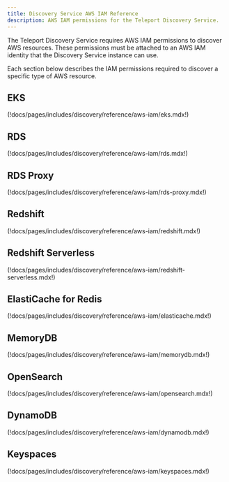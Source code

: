 ```yaml
---
title: Discovery Service AWS IAM Reference
description: AWS IAM permissions for the Teleport Discovery Service.
---
```


The Teleport Discovery Service requires AWS IAM permissions to discover AWS
resources.
These permissions must be attached to an AWS IAM identity that the Discovery
Service instance can use.

Each section below describes the IAM permissions required to discover a specific
type of AWS resource.

## EKS

(!docs/pages/includes/discovery/reference/aws-iam/eks.mdx!)

## RDS

(!docs/pages/includes/discovery/reference/aws-iam/rds.mdx!)

## RDS Proxy

(!docs/pages/includes/discovery/reference/aws-iam/rds-proxy.mdx!)

## Redshift

(!docs/pages/includes/discovery/reference/aws-iam/redshift.mdx!)

## Redshift Serverless

(!docs/pages/includes/discovery/reference/aws-iam/redshift-serverless.mdx!)

## ElastiCache for Redis

(!docs/pages/includes/discovery/reference/aws-iam/elasticache.mdx!)

## MemoryDB

(!docs/pages/includes/discovery/reference/aws-iam/memorydb.mdx!)

## OpenSearch

(!docs/pages/includes/discovery/reference/aws-iam/opensearch.mdx!)

## DynamoDB

(!docs/pages/includes/discovery/reference/aws-iam/dynamodb.mdx!)

## Keyspaces

(!docs/pages/includes/discovery/reference/aws-iam/keyspaces.mdx!)

